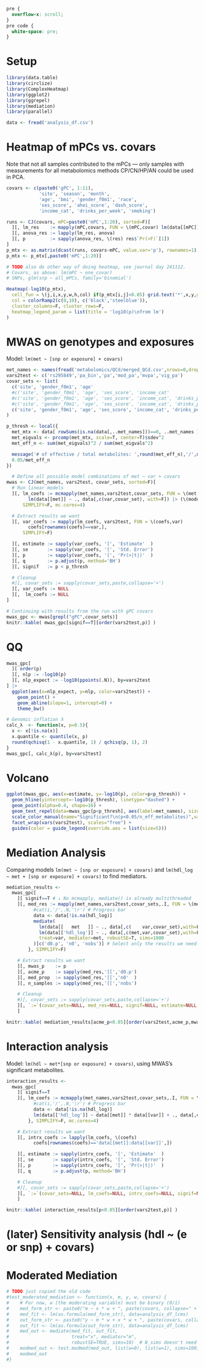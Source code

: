 ```css
pre {
  overflow-x: scroll;
}
pre code {
  white-space: pre;
}
```

# Setup
```r
library(data.table)
library(circlize)
library(ComplexHeatmap)
library(ggplot2)
library(ggrepel)
library(mediation)
library(parallel)

data <- fread('analysis_df.csv')
```


# Heatmap of mPCs vs. covars
Note that not all samples contributed to the mPCs — only samples with measurements for all metabolomics methods CP/CN/HP/AN could be used in PCA.
```r
covars <- c(paste0('gPC', 1:11),
            'site', 'season', 'month',
            'age', 'bmi', 'gender_f0m1', 'race',
            'ses_score', 'ahei_score', 'dash_score',
            'income_cat', 'drinks_per_week', 'smoking')

runs <- CJ(covars, mPC=paste0('mPC',1:20), sorted=F)[
  ][, lm_res    := mapply(mPC,covars, FUN = \(mPC,covar) lm(data[[mPC]] ~ data[[covar]]))
  ][, anova_res := lapply(lm_res, anova)
  ][, p         := sapply(anova_res, \(res) res$`Pr(>F)`[1])
]
p_mtx <- as.matrix(dcast(runs, covars~mPC, value.var='p'), rownames=1)
p_mtx <- p_mtx[,paste0('mPC',1:20)]

# TODO also do other way of doing heatmap, see journal day 241112.
# Covars, as above: lm(mPC ~ one_covar)
# SNPs, glm(snp ~ all_mPCs, family='binomial')

Heatmap(-log10(p_mtx),
  cell_fun = \(j,i,x,y,w,h,col) if(p_mtx[i,j]<0.05) grid.text('*',x,y,gp=gpar(col='white')),
  col = colorRamp2(c(0,10), c('black','steelblue')),
  cluster_columns=F, cluster_rows=F,
  heatmap_legend_param = list(title = 'log10(p)\nfrom lm')
)
```

# MWAS on genotypes and exposures
Model: `lm(met ~ [snp or exposure] + covars)`
```r
met_names <- names(fread('metabolomics/QCd/merged_QCd.csv',nrows=0,drop=1))
vars2test <- c('rs295849','pa_bin','pa','mod_pa','mvpa','vig_pa')
covar_sets <- list(
  c('site', 'gender_f0m1', 'age'                                                                                                        ),
  #c('site', 'gender_f0m1', 'age', 'ses_score', 'income_cat'                                                                             ),
  #c('site', 'gender_f0m1', 'age', 'ses_score', 'income_cat', 'drinks_per_week', 'smoking', 'ahei_score', 'dash_score'                   ),
  #c('site', 'gender_f0m1', 'age', 'ses_score', 'income_cat', 'drinks_per_week', 'smoking', 'ahei_score', 'dash_score', 'race'           ),
  c('site', 'gender_f0m1', 'age', 'ses_score', 'income_cat', 'drinks_per_week', 'smoking', 'ahei_score', 'dash_score', paste0('gPC', 1:5))
)

p_thresh <- local({
  met_mtx <- data[ rowSums(is.na(data[,..met_names]))==0, ..met_names ] |> as.matrix(rownames=1) # Only samples with data for ALL metabolomics methods
  met_eigvals <- prcomp(met_mtx, scale=T, center=T)$sdev^2
  met_eff_n <- sum(met_eigvals)^2 / sum(met_eigvals^2)

  message('# of effective / total metabolites: ',round(met_eff_n),'/',ncol(met_mtx))
  0.05/met_eff_n
})

  # Define all possible model combinations of met ~ var + covars
mwas <- CJ(met_names, vars2test, covar_sets, sorted=F)[
  # Run linear models
  ][, lm_coefs := mcmapply(met_names,vars2test,covar_sets, FUN = \(met,var,covar_set)
        lm(data[[met]] ~ ., data[,c(var,covar_set), with=F]) |> (\(model) summary(model)$coefficients)(),
      SIMPLIFY=F, mc.cores=4)

  # Extract results we want
  ][, var_coefs := mapply(lm_coefs, vars2test, FUN = \(coefs,var)
        coefs[rownames(coefs)==var,],
      SIMPLIFY=F)

  ][, estimate := sapply(var_coefs, '[', 'Estimate'  )
  ][, se       := sapply(var_coefs, '[', 'Std. Error')
  ][, p        := sapply(var_coefs, '[', 'Pr(>|t|)'  )
  ][, q        := p.adjust(p, method='BH')
  ][, signif   := p < p_thresh

  # Cleanup
  #][, covar_sets := sapply(covar_sets,paste,collapse='+')
  ][, var_coefs := NULL
  ][,  lm_coefs := NULL
]
```
```r
# Continuing with results from the run with gPC covars
mwas_gpc <- mwas[grepl("gPC",covar_sets)]
knitr::kable( mwas_gpc[signif==T][order(vars2test,p)] )
```

# QQ
```r
mwas_gpc[
  ][ order(p)
  ][, nlp := -log10(p)
  ][, nlp_expect := -log10(ppoints(.N)), by=vars2test
] |>
  ggplot(aes(x=nlp_expect, y=nlp, color=vars2test)) +
    geom_point() +
    geom_abline(slope=1, intercept=0) +
    theme_bw()

# Genomic inflation λ
calc_λ  <- function(x, p=0.5){
  x <- x[!is.na(x)]
  x.quantile <- quantile(x, p)
  round(qchisq(1 - x.quantile, 1) / qchisq(p, 1), 2)
}
mwas_gpc[, calc_λ(p), by=vars2test]
```

# Volcano
```r
ggplot(mwas_gpc, aes(x=estimate, y=-log10(p), color=p<p_thresh)) +
  geom_hline(yintercept=-log10(p_thresh), linetype="dashed") +
  geom_point(alpha=0.4, shape=16) +
  geom_text_repel(data=mwas_gpc[p<p_thresh], aes(label=met_names), size=3, show.legend=F) +
  scale_color_manual(name="Significant?\n(p<0.05/n_eff_metabolites)",values=c("FALSE"="black","TRUE"="red")) +
  facet_wrap(vars(vars2test), scales="free") +
  guides(color = guide_legend(override.aes = list(size=5)))
```



# Mediation Analysis
Comparing models `lm(met ~ [snp or exposure] + covars)` and `lm(hdl_log ~ met + [snp or exposure] + covars)` to find mediators.
```r
mediation_results <-
  mwas_gpc[
    ][ signif==T # ↓ No mcmapply, mediate() is already multithreaded 
    ][, med_res := mapply(met_names,vars2test,covar_sets,.I, FUN = \(met,var,covar_set,i) {
          #cat(i,'/',.N,'\r') # Progress bar
          data <- data[!is.na(hdl_log)]
          mediate(
            lm(data[[   met   ]] ~ ., data[,c(    var,covar_set),with=F]),
            lm(data[['hdl_log']] ~ ., data[,c(met,var,covar_set),with=F]),
            treat=var, mediator=met, robustSE=T, sims=1000
          )[c('d0.p', 'n0', 'nobs')] # Select only the results we need. Otherwise eats up a lot of memory.
        }, SIMPLIFY=F)

    # Extract results we want
    ][, mwas_p    := p
    ][, acme_p    := sapply(med_res,'[[','d0.p')
    ][, med_prop  := sapply(med_res,'[[','n0'  )
    ][, n_samples := sapply(med_res,'[[','nobs')

    # Cleanup
    #][, covar_sets := sapply(covar_sets,paste,collapse='+')
    ][, `:=`(covar_sets=NULL, med_res=NULL, signif=NULL, estimate=NULL, se=NULL, p=NULL, q=NULL)
    ]
```
```r
knitr::kable( mediation_results[acme_p<0.05][order(vars2test,acme_p,mwas_p)] )
```



# Interaction analysis
Model: `lm(hdl ~ met*[snp or exposure] + covars)`, using MWAS's significant metabolites.
```r
interaction_results <-
  mwas_gpc[
    ][ signif==T
    ][, lm_coefs := mcmapply(met_names,vars2test,covar_sets,.I, FUN = \(met,var,covar_set,i) {
          #cat(i,'/',.N,'\r') # Progress bar
          data <- data[!is.na(hdl_log)]
          lm(data[['hdl_log']] ~ data[[met]] * data[[var]] + ., data[,covar_set,with=F]) |> (\(model) summary(model)$coefficients)()
        }, SIMPLIFY=F, mc.cores=4)

    # Extract results we want
    ][, intrx_coefs := lapply(lm_coefs, \(coefs)
          coefs[rownames(coefs)=='data[[met]]:data[[var]]',])

    ][, estimate := sapply(intrx_coefs, '[', 'Estimate'  )
    ][, se       := sapply(intrx_coefs, '[', 'Std. Error')
    ][, p        := sapply(intrx_coefs, '[', 'Pr(>|t|)'  )
    ][, q        := p.adjust(p, method='BH')

    # Cleanup
    #][, covar_sets := sapply(covar_sets,paste,collapse='+')
    ][, `:=`(covar_sets=NULL, lm_coefs=NULL, intrx_coefs=NULL, signif=NULL)
    ]
```
```r
knitr::kable( interaction_results[p<0.05][order(vars2test,p)] )
```


# (later) Sensitivity analysis (hdl ~ (e or snp) + covars)


# Moderated Mediation
```r
# TODO just copied the old code
#test_moderated_mediation <- function(x, m, y, w, covars) {
#    # For now, w (the moderating variable) must be binary (0/1)
#    med_form_str <- paste0("m ~ x * w + ", paste(covars, collapse=" + "))
#    med_fit <- lm(as.formula(med_form_str), data=analysis_df_lcms)
#    out_form_str <- paste0("y ~ m * w + x * w + ", paste(covars, collapse=" + "))
#    out_fit <- lm(as.formula(out_form_str), data=analysis_df_lcms)
#    med_out <- mediate(med_fit, out_fit, 
#                       treat="x", mediator="m",
#                       robustSE=TRUE, sims=10)  # N_sims doesn't need to be high for this step
#    modmed_out <- test.modmed(med_out, list(w=0), list(w=1), sims=100)
#    modmed_out
#}
```
